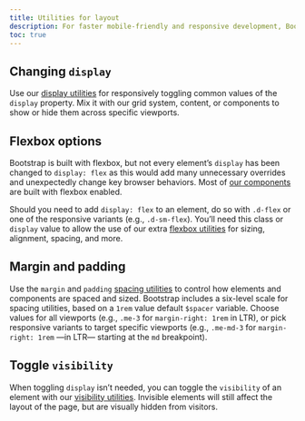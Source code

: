 ```yaml
---
title: Utilities for layout
description: For faster mobile-friendly and responsive development, Bootstrap includes dozens of utility classes for showing, hiding, aligning, and spacing content.
toc: true
---
```


## Changing `display`

Use our [display utilities]([[docsref:/utilities/display]]) for responsively toggling common values of the `display` property. Mix it with our grid system, content, or components to show or hide them across specific viewports.

## Flexbox options

Bootstrap is built with flexbox, but not every element’s `display` has been changed to `display: flex` as this would add many unnecessary overrides and unexpectedly change key browser behaviors. Most of [our components]([[docsref:/components/alerts]]) are built with flexbox enabled.

Should you need to add `display: flex` to an element, do so with `.d-flex` or one of the responsive variants (e.g., `.d-sm-flex`). You’ll need this class or `display` value to allow the use of our extra [flexbox utilities]([[docsref:/utilities/flex]]) for sizing, alignment, spacing, and more.

## Margin and padding

Use the `margin` and `padding` [spacing utilities]([[docsref:/utilities/spacing]]) to control how elements and components are spaced and sized. Bootstrap includes a six-level scale for spacing utilities, based on a `1rem` value default `$spacer` variable. Choose values for all viewports (e.g., `.me-3` for `margin-right: 1rem` in LTR), or pick responsive variants to target specific viewports (e.g., `.me-md-3` for `margin-right: 1rem` —in LTR— starting at the `md` breakpoint).

## Toggle `visibility`

When toggling `display` isn’t needed, you can toggle the `visibility` of an element with our [visibility utilities]([[docsref:/utilities/visibility]]). Invisible elements will still affect the layout of the page, but are visually hidden from visitors.
